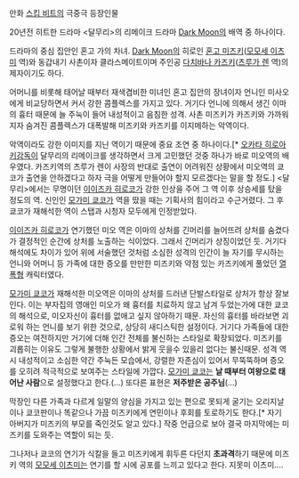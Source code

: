 만화 [[스킵 비트]]의 극중극 등장인물


20년전 히트한 드라마 <달무리>의 리메이크 드라마 [[Dark Moon]]의 배역 중 하나이다.


드라마의 중심 집안인 혼고 가의 차녀. [[Dark Moon]]의 히로인 [[혼고 미즈키]]([[모모세 이츠미]] 역)와 동갑내기 사촌이자 클라스메이트이며 주인공 [[다치바나 카즈키]]([[츠루가 렌]] 역)의 제자이기도 하다.

어머니를 비롯해 태어날 때부터 재색겸비한 미녀인 혼고 집안의 장녀이자 언니인 미사오에게 비교당하면서 커서 강한 콤플렉스를 가지고 있다. 거기다 언니에 의해서 생긴 이마의 흉터 때문에 늘 주눅이 들어 내성적이고 음침한 성격. 사촌 미즈키가 카즈키와 가까워지자 숨겨진 콤플렉스가 대폭발해 미즈키와 카즈키를 이지메하는 악역이다.

악역이라도 강한 이미지를 지닌 역이기 때문에 중요 조연 중 하나이다.[* [[오카타 히로아키]]감독이 달무리의 리메이크를 생각하면서 크게 고민했던 것중 하나가 바로 미오역의 배우였다. 카즈키역의 츠루가 렌이 사장의 반대로 출연이 어려워진 상황에서 미오역의 쿄코가 출연을 안하겠다고 하자 극을 어떻게 만들어야 할지 모르겠다는 말을 할 정도.] <달무리>에서는 무명이던 [[이이즈카 히로코]]가 강한 인상을 주어 그 역 이후 상승세를 탔을 정도의 역. 신인인 [[모가미 쿄코]]가 역을 땄을 때는 기획사의 힘이라고 수근거렸다. 그 후 쿄코가 재해석한 역이 스탭과 시청자 모두에게 인정받았다.

[[이이즈카 히로코]]가 연기했던 미오 역은 이마의 상처를 긴머리를 늘어뜨려 상처를 숨겼다가 결정적인 순간에 상처를 노출하는 식이었다. 그래서 긴머리가 상징이었던 듯. 거기다 해석에도 차이가 있어 위에 서술했던 것처럼 소심한 성격의 인간이 늘 자기를 무시하는 언니와 어머니 등 가족에 대한 증오를 만만한 미즈키와 약점 있는 카즈키에게 풀었던 [[열폭]]형 캐릭터였다.

[[모가미 쿄코]]가 재해석한 미오역은 이마의 상처를 드러낸 단발스타일로 상처가 항상 잘보인다. 이는 부자집의 영애인 미오가 왜 흉터를 치료하지 않고 남겨 두었는가에 대한 쿄코의 해석으로, 미오자신이 흉터를 없애고 싶지 않아하기 때문. 자신의 흉터를 바라보면 괴로워 하는 언니를 보기 위한 것으로, 상당히 새디스틱한 설정이다. 거기다 가족들에 대한 증오는 여전하지만 거기에 더해 인간 전체를 불신하는 스타일로 확장되었다. 미즈키를 괴롭히는 이유도 그렇게 불행한 상황에서 밝게 웃을수 있을리 없다는 불신때문. 성격 역시 내성적이고 소심한 약간 주눅든 모습에서, 강렬한 자존심이 있어서 무뚝뚝하며 증오를 오히려 적극적으로 보여주는 스타일에 가깝다. [[모가미 쿄코]]는 '''날 때부터 여왕으로 태어난 사람'''으로 설정했다고 한다.(...) 또다른 표현은 '''저주받은 공주님'''(...) 

막장인 다른 가족과 다르게 일말의 양심을 가지고 있는 편으로 못되게 굴기는 오리지날이나 쿄코판이나 똑같으나 가끔 미즈키에게 연민이나 후회를 토로하기도 한다.[* 자기 아버지가 미즈키의 부모를 죽인것도 알고 있다.] 작중 언급으로 보아 결국 마지막에는 미즈키를 도와주는 역할이 되는 듯.

그나저나 쿄코의 연기가 식칼을 들고 미즈키에게 휘두른 다던지 '''초과격'''하기 때문에 미즈키 역의 [[모모세 이츠미]]는 연기를 할 시에 공포를 느끼고 있다고 한다. 지못미 이츠미....


 



 
